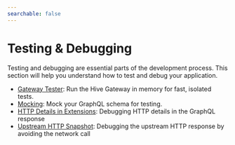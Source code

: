 ```yaml
---
searchable: false
---
```



# Testing & Debugging

Testing and debugging are essential parts of the development process. This section will help you
understand how to test and debug your application.

- [Gateway Tester](/docs/gateway/other-features/testing/gateway-tester): Run the Hive Gateway in
  memory for fast, isolated tests.
- [Mocking](/docs/gateway/other-features/testing/mocking): Mock your GraphQL schema for testing.
- [HTTP Details in Extensions](/docs/gateway/other-features/testing/debugging): Debugging HTTP
  details in the GraphQL response
- [Upstream HTTP Snapshot](/docs/gateway/other-features/testing/snapshot): Debugging the upstream
  HTTP response by avoiding the network call
